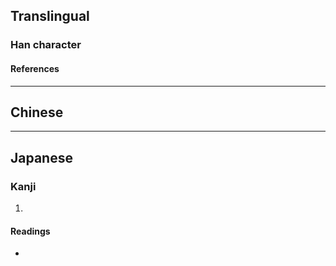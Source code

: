 {{also|崙}}
{{character info/new}}
==Translingual==

===Han character===
{{Han char|rn=46|rad=山|as=08|sn=11|four=|canj=UOMB,XUOMB|ids=⿰山侖}}

====References====
{{Han ref|kx=0314.110|dkj=08182|dj=0615.020|hdz=10781.050|uh=5D18|ud=23832}}

----

==Chinese==
{{zh-see|崙}}

----

==Japanese==

===Kanji===
{{ja-kanji|grade=|rs=山08}}

# {{rfdef|ja|sort=山08}}

====Readings====
* {{ja-readings
|goon=ろん
|kanon=ろん
|kun=
}}